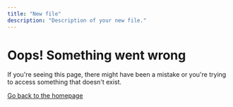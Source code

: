 ```yaml
---
title: "New file"
description: "Description of your new file."
---
```


# Oops\! Something went wrong

If you're seeing this page, there might have been a mistake or you're trying to access something that doesn't exist.

[Go back to the homepage](/)